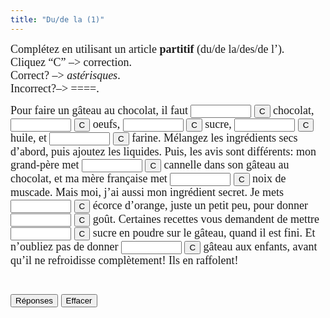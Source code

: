 ```yaml
---
title: "Du/de la (1)"
---
```


<p align=left><font face="Garamond" size="4">Complétez en utilisant un article <strong>partitif</strong> (du/de la/des/de l'). <br>
        Cliquez "C" --&gt; correction. <br>
        Correct? --&gt; *astérisques*. <br>
        Incorrect?--&gt; ====.</font></p>


<form action="" method=post>
              <font face="Garamond" size="4"> Pour faire un gâteau au chocolat, 
              il faut 
              <input size=9 name=item1>
              <input onClick="dasher(form.item1, 'du')" type=button value=C name=Button>
              chocolat, 
              <input size=9 name=item2>
              <input onClick="dasher(form.item2, 'des')" type=button value=C name=Button>
              oeufs, 
              <input size=9 name=item3>
              <input onClick="dasher(form.item3, 'du')" type=button value=C name=Button>
              sucre, 
              <input size=9 name=item4>
              <input onClick="dasher(form.item4, 'de l\'')" type=button value=C name=Button>
              huile, et 
              <input size=9 name=item5>
              <input onClick="dasher(form.item5, 'de la')" type=button value=C name=Button>
              farine. Mélangez les ingrédients secs d'abord, puis ajoutez les 
              liquides. Puis, les avis sont différents: mon grand-père met 
              <input size=9 
      name=item6>
              <input onClick="dasher(form.item6, 'de la')" type=button value=C name=Button>
              cannelle dans son gâteau au chocolat, et ma mère française met 
              <input 
      size=9 name=item7>
              <input onClick="dasher(form.item7, 'de la')" type=button value=C name=Button>
              noix de muscade. Mais moi, j'ai aussi mon ingrédient secret. Je 
              mets 
              <input size=9 name=item8>
              <input onClick="dasher(form.item8, 'de l\'')" type=button value=C name=Button>
              écorce d'orange, juste un petit peu, pour donner 
              <input size=9 name=item9>
              <input onClick="dasher(form.item9, 'du')" type=button value=C name=Button>
              goût. Certaines recettes vous demandent de mettre 
              <input size=9 
      name=item10>
              <input onClick="dasher(form.item10, 'du')" type=button value=C name=Button>
              sucre en poudre sur le gâteau, quand il est fini. Et n'oubliez pas 
              de donner 
              <input size=9 name=item11>
              <input onClick="dasher(form.item11, 'du')" type=button value=C name=Button>
              gâteau aux enfants, avant qu'il ne refroidisse complètement! Ils 
              en raffolent! <br>
              <br>
              <br>
              <input onClick="form.item1.value='du';form.item2.value='des';form.item3.value='du';form.item4.value='de l\'';form.item5.value='de la';form.item6.value='de la';form.item7.value='de la';form.item8.value='de l\'';form.item9.value='du';form.item10.value='du';form.item11.value='du';" type=button value="Réponses" name=Button>
              <input onClick="form.item1.value='';form.item2.value='';form.item3.value='';form.item4.value='';form.item5.value='';form.item6.value='';form.item7.value='';form.item8.value='';form.item9.value='';form.item10.value='';form.item11.value='';" type=button value="Effacer" name=Button>
              </font> 
            </form>

<SCRIPT Language="JavaScript">
//  This code is based on George Mitrevski's original CLOZE code.  
//  Dennie Hoopingarner modified it to provide more detailed feedback about the user's responses, 
//  in a manner similar to the Dasher program.
//  You are welcome to use and modify this code, but please give credit where credit is due. 
//  Dennie Hoopingarner, Michigan State University  hooping4@msu.edu
//  Content by: Alison Murray Levine, University of Virginia, alevine@virginia.edu, 
function dasher(Student, Correct) {
var studentAnswer = Student.value;
var correctAnswer = Correct;
result = ""
for (var c = 0; c< correctAnswer.length; c ++) {
	var CorrectX = correctAnswer.charAt(c);
	var StudentX = studentAnswer.charAt(c);
	if (CorrectX == StudentX) {
	result = result + CorrectX;
	}
	else {
	result = result +  "=";
	}
}
Student.value = result;
    if (studentAnswer == correctAnswer){
    Student.value = "*" + studentAnswer + "*";
    }
}

<!-- done hiding --></SCRIPT>